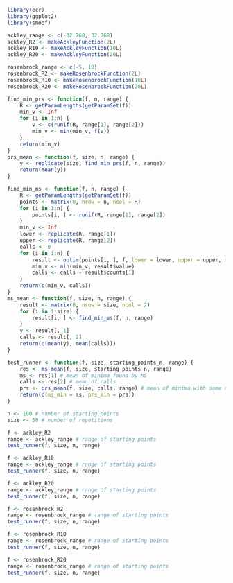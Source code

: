 ```R
library(ecr)
library(ggplot2)
library(smoof)
```

```R
ackley_range <- c(-32.768, 32.768)
ackley_R2 <- makeAckleyFunction(2L)
ackley_R10 <- makeAckleyFunction(10L)
ackley_R20 <- makeAckleyFunction(20L)
```

```R
rosenbrock_range <- c(-5, 10)
rosenbrock_R2 <- makeRosenbrockFunction(2L)
rosenbrock_R10 <- makeRosenbrockFunction(10L)
rosenbrock_R20 <- makeRosenbrockFunction(20L)
```

```R
find_min_prs <- function(f, n, range) {
    R <- getParamLengths(getParamSet(f))
    min_v <- Inf
    for (i in 1:n) {
        v <- c(runif(R, range[1], range[2]))
        min_v <- min(min_v, f(v))
    }
    return(min_v)
}
prs_mean <- function(f, size, n, range) {
    y <- replicate(size, find_min_prs(f, n, range))
    return(mean(y))
}
```
    
```R
find_min_ms <- function(f, n, range) {
    R <- getParamLengths(getParamSet(f))
    points <- matrix(0, nrow = n, ncol = R)
    for (i in 1:n) {
        points[i, ] <- runif(R, range[1], range[2])
    }
    min_v <- Inf
    lower <- replicate(R, range[1])
    upper <- replicate(R, range[2])
    calls <- 0
    for (i in 1:n) {
        result <- optim(points[i, ], f, lower = lower, upper = upper, method = "L-BFGS-B")
        min_v <- min(min_v, result$value)
        calls <- calls + result$counts[1]
    }
    return(c(min_v, calls))
}
ms_mean <- function(f, size, n, range) {
    result <- matrix(0, nrow = size, ncol = 2)
    for (i in 1:size) {
        result[i, ] <- find_min_ms(f, n, range)
    }
    y <- result[, 1]
    calls <- result[, 2]
    return(c(mean(y), mean(calls)))
}
```

```R
test_runner <- function(f, size, starting_points_n, range) {
    res <- ms_mean(f, size, starting_points_n, range)
    ms <- res[1] # mean of minima found by MS
    calls <- res[2] # mean of calls
    prs <- prs_mean(f, size, calls, range) # mean of minima with same number of calls as MS
    return(c(ms_min = ms, prs_min = prs))
}
```

``` R
n <- 100 # number of starting points
size <- 50 # number of repetitions
```


```R
f <- ackley_R2
range <- ackley_range # range of starting points
test_runner(f, size, n, range)
```
```R
f <- ackley_R10
range <- ackley_range # range of starting points
test_runner(f, size, n, range)
```

```R
f <- ackley_R20
range <- ackley_range # range of starting points
test_runner(f, size, n, range)
```

```R
f <- rosenbrock_R2
range <- rosenbrock_range # range of starting points
test_runner(f, size, n, range)
```

```R
f <- rosenbrock_R10
range <- rosenbrock_range # range of starting points
test_runner(f, size, n, range)
```

```R
f <- rosenbrock_R20
range <- rosenbrock_range # range of starting points
test_runner(f, size, n, range)
```




